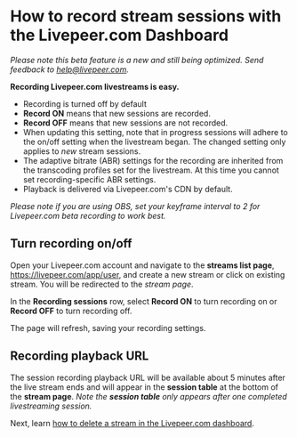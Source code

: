 
<DocsLayout title="How to playback a stream configured in the Livepeer.com dashboard - Livepeer.com" description="How to playback a stream configured in the Livepeer.com dashboard">

# How to record stream sessions with the Livepeer.com Dashboard

*Please note this beta feature is a new and still being optimized. Send feedback to help@livepeer.com.*

**Recording Livepeer.com livestreams is easy.**
- Recording is turned off by default
- **Record ON** means that new sessions are recorded.
- **Record OFF** means that new sessions are not recorded.
- When updating this setting, note that in progress sessions will adhere to the on/off setting when the livestream began. The changed setting only applies to *new* stream sessions.
- The adaptive bitrate (ABR) settings for the recording are inherited from the transcoding profiles set for the livestream. At this time you cannot set recording-specific ABR settings. 
- Playback is delivered via Livepeer.com's CDN by default.

*Please note if you are using OBS, set your keyframe interval to 2 for Livepeer.com beta recording to work best.*

## Turn recording on/off
Open your Livepeer.com account and navigate to the **streams list page**, https://livepeer.com/app/user, and create a new stream or click on existing stream. You will be redirected to the *stream page*.

In the **Recording sessions** row, select **Record ON** to turn recording on or **Record OFF** to turn recording off.

The page will refresh, saving your recording settings.

## Recording playback URL
The session recording playback URL will be available about 5 minutes after the live stream ends and will appear in the **session table** at the bottom of the **stream page**. *Note the **session table** only appears after one completed livestreaming session.*

Next, learn
[how to delete a stream in the Livepeer.com dashboard](/docs/guides/dashboard/delete-a-stream).

</DocsLayout>
